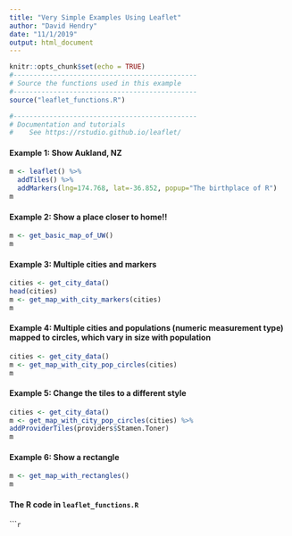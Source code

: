 ```yaml
---
title: "Very Simple Examples Using Leaflet"
author: "David Hendry"
date: "11/1/2019"
output: html_document
---
```


```r
knitr::opts_chunk$set(echo = TRUE)
#----------------------------------------------
# Source the functions used in this example
#----------------------------------------------
source("leaflet_functions.R")

#----------------------------------------------
# Documentation and tutorials 
#    See https://rstudio.github.io/leaflet/
```

#### Example 1: Show Aukland, NZ
```r
m <- leaflet() %>%
  addTiles() %>% 
  addMarkers(lng=174.768, lat=-36.852, popup="The birthplace of R")
m
```

#### Example 2: Show a place closer to home!!
```r
m <- get_basic_map_of_UW()
m
```

#### Example 3: Multiple cities and markers
```r
cities <- get_city_data()
head(cities)
m <- get_map_with_city_markers(cities)
m
```

#### Example 4: Multiple cities and populations (numeric measurement type) mapped to circles, which vary in size with population
```r
cities <- get_city_data()
m <- get_map_with_city_pop_circles(cities)
m
```

#### Example 5: Change the tiles to a different style
```r
cities <- get_city_data()
m <- get_map_with_city_pop_circles(cities) %>%
addProviderTiles(providers$Stamen.Toner)
m
```

#### Example 6: Show a rectangle 
```r
m <- get_map_with_rectangles()
m
```

#### The R code in `leaflet_functions.R` 
``````r
```